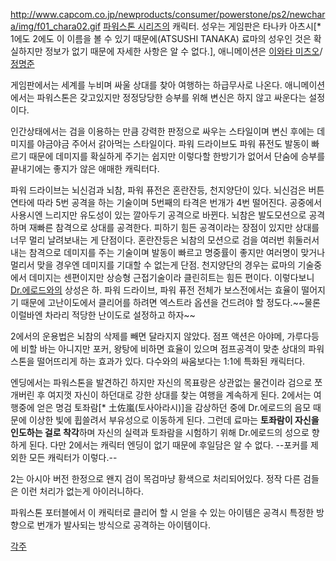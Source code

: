 http://www.capcom.co.jp/newproducts/consumer/powerstone/ps2/newchara/img/f01_chara02.gif
[[파워스톤 시리즈]]의 캐릭터. 성우는 게임판은 타나카 아츠시[* 1에도 2에도 이 이름을 볼 수 있기 때문에(ATSUSHI TANAKA) 료마의 성우인 것은 확실하지만 정보가 없기 때문에 자세한 사항은 알 수 없다.], 애니메이션은 [[이와타 미츠오]]/[[정명준]]

게임판에서는 세계를 누비며 싸울 상대를 찾아 여행하는 하급무사로 나온다. 애니메이션에서는 파워스톤은 갖고있지만 정정당당한 승부를 위해 변신은 하지 않고 싸운다는 설정이다.

인간상태에서는 검을 이용하는 만큼 강력한 판정으로 싸우는 스타일이며 변신 후에는 데미지를 야금야금 주어서 갉아먹는 스타일이다. 파워 드라이브도 파워 퓨전도 발동이 빠르기 때문에 데미지를 확실하게 주기는 쉽지만 이렇다할 한방기가 없어서 단숨에 승부를 끝내기에는 좋지가 않은 애매한 캐릭터다.

파워 드라이브는 뇌신검과 뇌참, 파워 퓨전은 혼란잔등, 천지양단이 있다.
뇌신검은 버튼 연타에 따라 5번 공격을 하는 기술이며 5번째의 타격은 번개가 4번 떨어진다. 공중에서 사용시엔 느리지만 유도성이 있는 깔아두기 공격으로 바뀐다. 뇌참은 발도모션으로 공격하며 재빠른 참격으로 상대를 공격한다. 피하기 힘든 공격이라는 장점이 있지만 상대를 너무 멀리 날려보내는 게 단점이다. 혼란잔등은 뇌참의 모션으로 검을 여러번 휘둘러서 내는 참격으로 데미지를 주는 기술이며 발동이 빠르고 명중률이 좋지만 여러명이 맞거나 멀리서 맞을 경우엔 데미지를 기대할 수 없는게 단점. 천지양단의 경우는 료마의 기술중에서 데미지는 센편이지만 상승형 근접기술이라 클린히트는 힘든 편이다. 이렇다보니 [[Dr.에로드]]와의 상성은 하. 파워 드라이브, 파워 퓨전 전체가 보스전에서는 효율이 떨어지기 때문에 고난이도에서 클리어를 하려면 엑스트라 옵션을 건드려야 할 정도다.~~물론 이럴바엔 차라리 적당한 난이도로 설정하고 하자~~

2에서의 운용법은 뇌참의 삭제를 빼면 달라지지 않았다. 점프 액션은 아야메, 가루다등에 비할 바는 아니지만 포커, 왕탕에 비하면 효율이 있으며 점프공격이 맞춘 상대의 파워스톤을 떨어뜨리게 하는 효과가 있다. 다수와의 싸움보다는 1:1에 특화된 캐릭터다.

엔딩에서는 파워스톤을 발견하긴 하지만 자신의 목표랑은 상관없는 물건이라 검으로 쪼개버린 후 여지껏 자신이 하던대로 강한 상대를 찾는 여행을 계속하게 된다. 2에서는 여행중에 얻은 명검 토좌람[* 土佐嵐(토사아라시)]을 감상하던 중에 Dr.에로드의 음모 때문에 이상한 빛에 휩쓸려서 부유성으로 이동하게 된다. 그런데 료마는 '''토좌람이 자신을 인도하는 걸로 착각'''하며 자신의 실력과 토좌람을 시험하기 위해 Dr.에로드의 성으로 향하게 된다. 다만 2에서는 캐릭터 엔딩이 없기 때문에 후일담은 알 수 없다. --포커를 제외한 모든 캐릭터가 이렇다.--

2는 아시아 버전 한정으로 왠지 검이 목검마냥 황색으로 처리되어있다. 정작 다른 검들은 이런 처리가 없는게 아이러니하다.

파워스톤 포터블에서 이 캐릭터로 클리어 할 시 얻을 수 있는 아이템은 공격시 특정한 방향으로 번개가 발사되는 방식으로 공격하는 아이템이다.


[[각주]]
